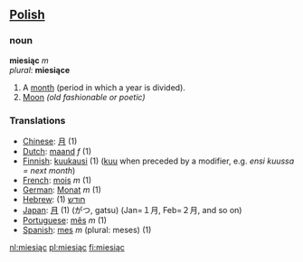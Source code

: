 ==[[Polish]]==

===noun===

'''miesiąc''' ''m''<br>
''plural'': '''miesiące'''

# A [[month]] (period in which a year is divided).
# [[Moon]] ''(old fashionable or poetic)'' 

===Translations===
*[[Chinese]]: [[月]] (1)
*[[Dutch]]: [[maand]] ''f'' (1)
*[[Finnish]]: [[kuukausi]] (1) ([[kuu]] when preceded by a modifier, e.g. ''ensi kuussa = next month'')
*[[French]]: [[mois]] ''m'' (1)
*[[German]]: [[Monat]] ''m'' (1)
*[[Hebrew]]: (1) [[חודש]]
*[[Japan]]: [[月]] (1) (がつ, gatsu) (Jan=１月, Feb=２月, and so on)
*[[Portuguese]]: [[mês]] ''m'' (1)
*[[Spanish]]: [[mes]] ''m'' (plural: meses) (1)

[[nl:miesiąc]]
[[pl:miesiąc]]
[[fi:miesiąc]]